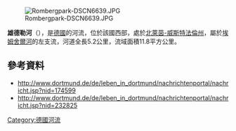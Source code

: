 {{No footnotes|time=2020-08-12T04:53:04+00:00}}
{{Coord|51|29|24.02|N|7|28|16.95|E|display=title}}

[[Image:Rombergpark-DSCN6639.JPG|right]]

'''雄德勒河'''（{{lang-de|Schondelle}}），是[[德國|德國]]的河流，位於該國西部，處於[[北萊茵-威斯特法倫州|北萊茵-威斯特法倫州]]，屬於[[埃姆舍爾河|埃姆舍爾河]]的左支流，河道全長5.2公里，流域面積11.8平方公里。

==參考資料==
* http://www.dortmund.de/de/leben_in_dortmund/nachrichtenportal/nachricht.jsp?nid=174599 {{Wayback|url=http://www.dortmund.de/de/leben_in_dortmund/nachrichtenportal/nachricht.jsp?nid=174599 |date=20140319204246 }}
* http://www.dortmund.de/de/leben_in_dortmund/nachrichtenportal/nachricht.jsp?nid=232825 {{Wayback|url=http://www.dortmund.de/de/leben_in_dortmund/nachrichtenportal/nachricht.jsp?nid=232825 |date=20140319191326 }}

{{Germany-geo-stub}}
[[Category:德國河流|Category:德國河流]]
